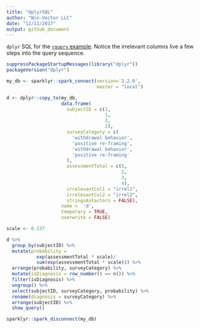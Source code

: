 ```yaml
---
title: "dplyrSQL"
author: "Win-Vector LLC"
date: "12/11/2017"
output: github_document
---
```


`dplyr` SQL for the [`rquery` example](https://johnmount.github.io/rquery/). Notice the irrelevant columns live a few steps into the query sequence.

```r
suppressPackageStartupMessages(library("dplyr"))
packageVersion("dplyr")

my_db <- sparklyr::spark_connect(version='2.2.0', 
                                 master = "local")

d <- dplyr::copy_to(my_db,
                    data.frame(
                      subjectID = c(1,
                                    1,
                                    2,
                                    2),
                      surveyCategory = c(
                        'withdrawal behavior',
                        'positive re-framing',
                        'withdrawal behavior',
                        'positive re-framing'
                      ),
                      assessmentTotal = c(5,
                                          2,
                                          3,
                                          4),
                      irrelevantCol1 = "irrel1",
                      irrelevantCol2 = "irrel2",
                      stringsAsFactors = FALSE),
                    name =  'd',
                    temporary = TRUE,
                    overwrite = FALSE)

scale <- 0.237

d %>%
  group_by(subjectID) %>%
  mutate(probability =
           exp(assessmentTotal * scale)/
           sum(exp(assessmentTotal * scale))) %>%
  arrange(probability, surveyCategory) %>%
  mutate(isDiagnosis = row_number() == n()) %>%
  filter(isDiagnosis) %>%
  ungroup() %>%
  select(subjectID, surveyCategory, probability) %>%
  rename(diagnosis = surveyCategory) %>%
  arrange(subjectID) %>%
  show_query()

sparklyr::spark_disconnect(my_db)
```

